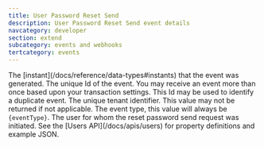 ```yaml
---
title: User Password Reset Send
description: User Password Reset Send event details
navcategory: developer
section: extend
subcategory: events and webhooks
tertcategory: events
---
```



<Event description="This event is generated when a reset password request has been sent."
       edition="enterprise"
       eventType={eventType}
       name="User Password Reset Send"
       scope="tenant"
       transactional="false"
       version="1.30.0"/>

<EventBody eventType={eventType}
           jsonFile="user-password-reset-send.json">

  <APIField slot="leading-fields" name="event.createInstant" type="Long">
    The [instant](/docs/reference/data-types#instants) that the event was generated.
  </APIField>

  <APIField slot="leading-fields" name="event.id" type="UUID">
    The unique Id of the event. You may receive an event more than once based upon your transaction settings. This Id may be used to identify a duplicate event.
  </APIField>

  <APIField slot="trailing-fields" name="event.tenantId" type="UUID">
    The unique tenant identifier. This value may not be returned if not applicable.
  </APIField>

  <APIField slot="trailing-fields" name="event.type" type="String">
    The event type, this value will always be <code>{eventType}</code>.
  </APIField>

  <APIField slot="trailing-fields" name="event.user" type="Object">
    The user for whom the reset password send request was initiated. See the [Users API](/docs/apis/users) for property definitions and example JSON.
  </APIField>

</EventBody>
